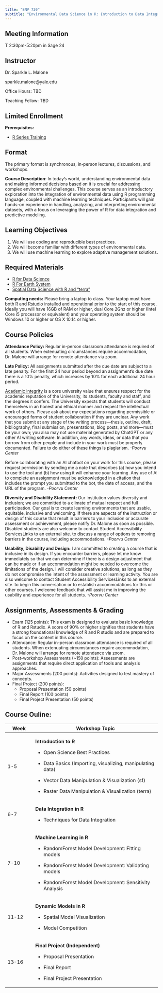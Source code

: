 ```yaml
---
title: "ENV 730"
subtitle: "Environmental Data Science in R: Introduction to Data Integration and Machine Learning"
---
```


## Meeting Information

T 2:30pm-5:20pm in Sage 24

## Instructor

Dr. Sparkle L. Malone

sparkle.malone\@yale.edu

Office Hours: TBD

Teaching Fellow: TBD

## Limited Enrollment

<b>Prerequisites:</b>

-   [R Series Training](https://research.computing.yale.edu/training/r-series)

## Format

The primary format is synchronous, in-person lectures, discussions, and workshops.

<b>Course Description:</b> In today's world, understanding environmental data and making informed decisions based on it is crucial for addressing complex environmental challenges. This course serves as an introductory exploration into the integration of environmental data using R programming language, coupled with machine learning techniques. Participants will gain hands-on experience in handling, analyzing, and interpreting environmental datasets, with a focus on leveraging the power of R for data integration and predictive modeling.

## Learning Objectives

1.  We will use coding and reproducible best practices.
2.  We will become familiar with different types of environmental data.
3.  We will use machine learning to explore adaptive management solutions.

## Required Materials

-   [R for Data Science](https://r4ds.had.co.nz/index.html)
-   [R For Earth System](https://pjbartlein.github.io/REarthSysSci/index.html)
-   [Spatial Data Science with R and "terra"](https://rspatial.org/index.html)

<b>Computing needs:</b> Please bring a laptop to class. Your laptop must have both [R](https://cloud.r-project.org/) and [Rstudio](https://www.rstudio.com/products/rstudio/download/) installed and operational prior to the start of this course. Ideally you will have 16GB of RAM or higher, dual Core 2Ghz or higher (Intel Core i5 processor or equivalent) and your operating system should be Windows 10 or higher or OS X 10.14 or higher.

## Course Policies

<b>Attendance Policy:</b> Regular in-person classroom attendance is required of all students. When extenuating circumstances require accommodation, Dr. Malone will arrange for remote attendance via zoom.

<b>Late Policy:</b> All assignments submitted after the due date are subject to a late penalty. For the first 24 hour period beyond an assignment's due date there is a 10% penalty, which increases by 10% for each additional 24 hour period.

[Academic integrity](http://catalog.yale.edu/undergraduate-regulations/regulations/academic-dishonesty/) is a core university value that ensures respect for the academic reputation of the University, its students, faculty and staff, and the degrees it confers. The University expects that students will conduct themselves in an honest and ethical manner and respect the intellectual work of others. Please ask about my expectations regarding permissible or encouraged forms of student collaboration if they are unclear. Any work that you submit at any stage of the writing process—thesis, outline, draft, bibliography, final submission, presentations, blog posts, and more—must be your own; you also may not use material generated by ChatGPT or any other AI writing software. In addition, any words, ideas, or data that you borrow from other people and include in your work must be properly documented. Failure to do either of these things is plagiarism. <i>-Poorvu Center</i>

Before collaborating with an AI chatbot on your work for this course, please request permission by sending me a note that describes (a) how you intend to use the tool and (b) how using it will enhance your learning. Any use of AI to complete an assignment must be acknowledged in a citation that includes the prompt you submitted to the bot, the date of access, and the URL of the program. <i>-Poorvu Center</i>

<b>Diversity and Disability Statement:</b> Our institution values diversity and inclusion; we are committed to a climate of mutual respect and full participation. Our goal is to create learning environments that are usable, equitable, inclusive and welcoming. If there are aspects of the instruction or design of this course that result in barriers to your inclusion or accurate assessment or achievement, please notify Dr. Malone as soon as possible. Disabled students are also welcome to contact Student Accessibility ServicesLinks to an external site. to discuss a range of options to removing barriers in the course, including accommodations. <i>-Poorvu Center</i>

<b>Usability, Disability and Design:</b> I am committed to creating a course that is inclusive in its design. If you encounter barriers, please let me know immediately so that we can determine if there is a design adjustment that can be made or if an accommodation might be needed to overcome the limitations of the design. I will consider creative solutions, as long as they do not compromise the intent of the assessment or learning activity. You are also welcome to contact Student Accessibility ServicesLinks to an external site. to begin this conversation or to establish accommodations for this or other courses. I welcome feedback that will assist me in improving the usability and experience for all students. <i>-Poorvu Center</i>

## Assignments, Assessments & Grading

-   Exam (125 points): This exam is designed to evaluate basic knowledge of R and Rstudio. A score of 90% or higher signifies that students have a strong foundational knowledge of R and R studio and are prepared to focus on the content in this course.
-   Attendance: Regular in-person classroom attendance is required of all students. When extenuating circumstances require accommodation, Dr. Malone will arrange for remote attendance via zoom.
-   Post-workshop Assessments (\~150 points): Assessments are assignments that require direct application of tools and analysis approaches.
-   Major Assessments (200 points): Activities designed to test mastery of concepts.
-   Final Project (200 points):
    -   Proposal Presentation (50 points)
    -   Final Report (100 points)
    -   Final Project Presentation (50 points)

## Course Ouline:

+-------------+-------------------------------------------------------------+
| Week        | Workshop Topic                                              |
+=============+=============================================================+
| 1-5         | **Introduction to R**                                       |
|             |                                                             |
|             | -   Open Science Best Practices                             |
|             |                                                             |
|             | -   Data Basics (Importing, visualizing, manipulating data) |
|             |                                                             |
|             | -   Vector Data Manipulation & Visualization (sf)           |
|             |                                                             |
|             | -   Raster Data Manipulation & Visualization (terra)        |
+-------------+-------------------------------------------------------------+
| 6-7         | **Data Integration in R**                                   |
|             |                                                             |
|             | -   Techniques for Data Integration                         |
+-------------+-------------------------------------------------------------+
| 7-10        | **Machine Learning in R**                                   |
|             |                                                             |
|             | -   RandomForest Model Development: Fitting models          |
|             |                                                             |
|             | -   RandomForest Model Development: Validating models       |
|             |                                                             |
|             | -   RandomForest Model Development: Sensitivity Analysis    |
+-------------+-------------------------------------------------------------+
| 11-12       | **Dynamic Models in R**                                     |
|             |                                                             |
|             | -   Spatial Model Visualization                             |
|             |                                                             |
|             | -   Model Competition                                       |
+-------------+-------------------------------------------------------------+
| 13-16       | **Final Project (Independent)**                             |
|             |                                                             |
|             | -   Proposal Presentation                                   |
|             |                                                             |
|             | -   Final Report                                            |
|             |                                                             |
|             | -   Final Project Presentation                              |
+-------------+-------------------------------------------------------------+
